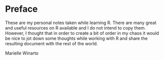 # Preface {.unnumbered}

These are my personal notes taken while learning R. There are many great and useful resources on R available and I do not intend to copy them. However, I thought that in order to create a bit of order in my chaos it would be nice to jot down some thoughts while working with R and share the resulting document with the rest of the world.

Marielle Winarto
